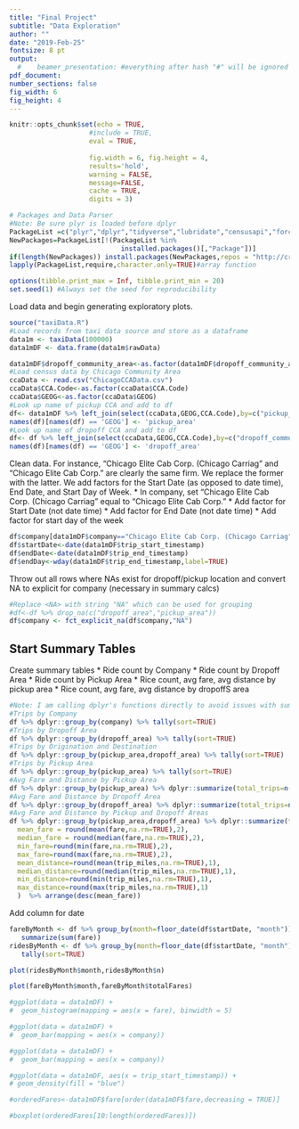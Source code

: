 ```yaml
---
title: "Final Project"
subtitle: "Data Exploration"
author: ""
date: "2019-Feb-25"
fontsize: 8 pt
output:
  #    beamer_presentation: #everything after hash "#" will be ignored 
pdf_document:
number_sections: false
fig_width: 6
fig_height: 4
---
```

  
  ```r
knitr::opts_chunk$set(echo = TRUE, 
                      #include = TRUE, 
                      eval = TRUE, 
                      
                      fig.width = 6, fig.height = 4,
                      results='hold',
                      warning = FALSE,
                      message=FALSE,
                      cache = TRUE,
                      digits = 3) 
```

```r
# Packages and Data Parser
#Note: Be sure plyr is loaded before dplyr
PackageList =c("plyr","dplyr","tidyverse","lubridate","censusapi","forcats")
NewPackages=PackageList[!(PackageList %in% 
                            installed.packages()[,"Package"])]
if(length(NewPackages)) install.packages(NewPackages,repos = "http://cran.us.r-project.org")
lapply(PackageList,require,character.only=TRUE)#array function

options(tibble.print_max = Inf, tibble.print_min = 20) 
set.seed(1) #Always set the seed for reproducibility
```

Load data and begin generating exploratory plots.

```r
source("taxiData.R")
#Load records from taxi data source and store as a dataframe
data1m <- taxiData(100000)
data1mDF <- data.frame(data1m$rawData)

data1mDF$dropoff_community_area<-as.factor(data1mDF$dropoff_community_area)
#Load census data by Chicago Community Area
ccaData <- read.csv("ChicagoCCAData.csv")
ccaData$CCA.Code<-as.factor(ccaData$CCA.Code)
ccaData$GEOG<-as.factor(ccaData$GEOG)
#Look up name of pickup CCA and add to df
df<- data1mDF %>% left_join(select(ccaData,GEOG,CCA.Code),by=c("pickup_community_area"="CCA.Code"))
names(df)[names(df) == 'GEOG'] <- 'pickup_area'
#Look up name of dropoff CCA and add to df
df<- df %>% left_join(select(ccaData,GEOG,CCA.Code),by=c("dropoff_community_area"="CCA.Code"))
names(df)[names(df) == 'GEOG'] <- 'dropoff_area'

```
Clean data. For instance, "Chicago Elite Cab Corp. (Chicago Carriag" and "Chicago Elite Cab Corp." are clearly the same firm. We replace the former with the latter. 
We add factors for the Start Date (as opposed to date time), End Date, and Start Day of Week.
* In company, set "Chicago Elite Cab Corp. (Chicago Carriag" equal to "Chicago Elite Cab Corp."
* Add factor for Start Date (not date time)
* Add factor for End Date (not date time)
* Add factor for start day of the week

```r
df$company[data1mDF$company=="Chicago Elite Cab Corp. (Chicago Carriag"] <- "Chicago Elite Cab Corp."
df$startDate<-date(data1mDF$trip_start_timestamp)
df$endDate<-date(data1mDF$trip_end_timestamp)
df$endDay<-wday(data1mDF$trip_end_timestamp,label=TRUE)
```

Throw out all rows where NAs exist for dropoff/pickup location and convert NA to explicit for company (necessary in summary calcs)

```r
#Replace <NA> with string "NA" which can be used for grouping
#df<-df %>% drop_na(c("dropoff_area","pickup_area"))
df$company <- fct_explicit_na(df$company,"NA")
```


## Start Summary Tables

Create summary tables
* Ride count by Company
* Ride count by Dropoff Area
* Ride count by Pickup Area
* Rice count, avg fare, avg distance by pickup area
* Rice count, avg fare, avg distance by dropoffS area
```r
#Note: I am calling dplyr's functions directly to avoid issues with summarize
#Trips by Company
df %>% dplyr::group_by(company) %>% tally(sort=TRUE)
#Trips by Dropoff Area
df %>% dplyr::group_by(dropoff_area) %>% tally(sort=TRUE)
#Trips by Origination and Destination
df %>% dplyr::group_by(pickup_area,dropoff_area) %>% tally(sort=TRUE)
#Trips by Pickup Area
df %>% dplyr::group_by(pickup_area) %>% tally(sort=TRUE)
#Avg Fare and Distance by Pickup Area
df %>% dplyr::group_by(pickup_area) %>% dplyr::summarize(total_trips=n(),mean_fare = round(mean(fare,na.rm=TRUE),2),mean_distance=round(mean(trip_miles,na.rm=TRUE),1))
#Avg Fare and Distance by Dropoff Area
df %>% dplyr::group_by(dropoff_area) %>% dplyr::summarize(total_trips=n(),mean_fare = round(mean(fare,na.rm=TRUE),2),mean_distance=round(mean(trip_miles,na.rm=TRUE),1))
#Avg Fare and Distance by Pickup and Dropoff Areas
df %>% dplyr::group_by(pickup_area,dropoff_area) %>% dplyr::summarize(total_trips=n(),
  mean_fare = round(mean(fare,na.rm=TRUE),2),
  median_fare = round(median(fare,na.rm=TRUE),2),
  min_fare=round(min(fare,na.rm=TRUE),2),
  max_fare=round(max(fare,na.rm=TRUE),2),
  mean_distance=round(mean(trip_miles,na.rm=TRUE),1),
  median_distance=round(median(trip_miles,na.rm=TRUE),1),
  min_distance=round(min(trip_miles,na.rm=TRUE),1),
  max_distance=round(max(trip_miles,na.rm=TRUE),1)
  )  %>% arrange(desc(mean_fare))
```



Add column for date
```r
fareByMonth <- df %>% group_by(month=floor_date(df$startDate, "month")) %>%
   summarize(sum(fare))
ridesByMonth <- df %>% group_by(month=floor_date(df$startDate, "month")) %>%
   tally(sort=TRUE)
```


```r
plot(ridesByMonth$month,ridesByMonth$n)
```
```r
plot(fareByMonth$month,fareByMonth$totalFares)
```




```r

#ggplot(data = data1mDF) +
#  geom_histogram(mapping = aes(x = fare), binwidth = 5)

#ggplot(data = data1mDF) +
#  geom_bar(mapping = aes(x = company))

#ggplot(data = data1mDF) +
#  geom_bar(mapping = aes(x = company))

#ggplot(data = data1mDF, aes(x = trip_start_timestamp)) + 
# geom_density(fill = "blue")

```

```r
#orderedFares<-data1mDF$fare[order(data1mDF$fare,decreasing = TRUE)]

#boxplot(orderedFares[10:length(orderedFares)])
```

